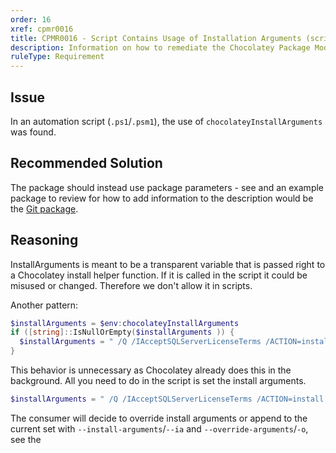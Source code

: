 ```yaml
---
order: 16
xref: cpmr0016
title: CPMR0016 - Script Contains Usage of Installation Arguments (script)
description: Information on how to remediate the Chocolatey Package Moderation Rule 0016
ruleType: Requirement
---
```


<PackageValidatorRuleRequirement />

## Issue

In an automation script (`.ps1`/`.psm1`), the use of `chocolateyInstallArguments` was found.

## Recommended Solution

The package should instead use package parameters - see <Xref title="How to Parse Package Parameters" value="parse-package-parameters" /> and an example package to review for how to add information to the description would be the [Git package](https://community.chocolatey.org/packages/git).

## Reasoning

InstallArguments is meant to be a transparent variable that is passed right to a Chocolatey install helper function. If it is called in the script it could be misused or changed. Therefore we don't allow it in scripts.

Another pattern:

~~~powershell
$installArguments = $env:chocolateyInstallArguments
if ([string]::IsNullOrEmpty($installArguments )) {
  $installArguments = " /Q /IAcceptSQLServerLicenseTerms /ACTION=install /INSTANCEID=SQLEXPRESS /INSTANCENAME=SQLEXPRESS /UPDATEENABLED=FALSE "
}
~~~

This behavior is unnecessary as Chocolatey already does this in the background. All you need to do in the script is set the install arguments.

~~~powershell
$installArguments = " /Q /IAcceptSQLServerLicenseTerms /ACTION=install /INSTANCEID=SQLEXPRESS /INSTANCENAME=SQLEXPRESS /UPDATEENABLED=FALSE "
~~~

The consumer will decide to override install arguments or append to the current set with `--install-arguments`/`--ia` and `--override-arguments`/`-o`, see the <Xref title="install command docs" value="choco-command-install" anchor="options-and-switches" />
